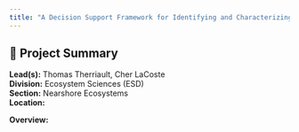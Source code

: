 ```yaml
---
title: "A Decision Support Framework for Identifying and Characterizing the Non-fishing Threats to Pacific Salmon"
---
```


## 🧬 Project Summary

**Lead(s):** Thomas Therriault, Cher LaCoste  
**Division:** Ecosystem Sciences (ESD)  
**Section:** Nearshore Ecosystems  
**Location:**   

**Overview:**  

